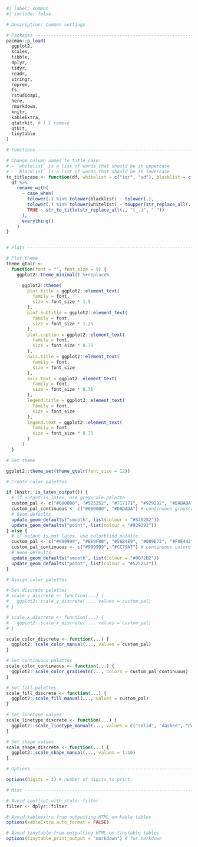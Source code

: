 ```r
#| label: common
#| include: false

# Description: Common settings

# Packages ---------------------------------------------------------------
pacman::p_load(
  ggplot2,
  scales,
  tibble,
  dplyr,
  tidyr,
  readr,
  stringr,
  reprex,
  fs,
  rstudioapi,
  here,
  rmarkdown,
  knitr,
  kableExtra,
  qtalrkit, # [ ] remove
  qtkit,
  tinytable
)

# Functions --------------------------------------------------------------

# Change column names to title case: 
# - `whitelist` is a list of words that should be in uppercase
# - `blacklist` is a list of words that should be in lowercase
to_titlecase <- function(df, whitelist = c("iqr", "sd"), blacklist = c()) {
  df %>%
    rename_with(
      ~ case_when(
        tolower(.) %in% tolower(blacklist) ~ tolower(.),
        tolower(.) %in% tolower(whitelist) ~ toupper(str_replace_all(., "[_.]", " ")),
        TRUE ~ str_to_title(str_replace_all(., "[_.]", " "))
      ),
      everything()
    )
}


# Plots ------------------------------------------------------------------

# Plot theme
theme_qtalr <-
  function(font = "", font_size = 9) {
    ggplot2::theme_minimal() %+replace%

      ggplot2::theme(
        plot.title = ggplot2::element_text(
          family = font,
          size = font_size * 1.5
        ),
        plot.subtitle = ggplot2::element_text(
          family = font,
          size = font_size * 1.25
        ),
        plot.caption = ggplot2::element_text(
          family = font,
          size = font_size * 0.75
        ),
        axis.title = ggplot2::element_text(
          family = font,
          size = font_size
        ),
        axis.text = ggplot2::element_text(
          family = font,
          size = font_size * 0.75
        ),
        legend.title = ggplot2::element_text(
          family = font,
          size = font_size
        ),
        legend.text = ggplot2::element_text(
          family = font,
          size = font_size * 0.75
        )
      )
  }

# Set theme

ggplot2::theme_set(theme_qtalr(font_size = 12))

# Create color palettes

if (knitr::is_latex_output()) {
  # if output is latex, use greyscale palette
  custom_pal <- c("#000000", "#525252", "#717171", "#929292", "#BABABA", "#DADADA") # print palette
  custom_pal_continuous <- c("#000000", "#DADADA") # continuous grayscale palette
  # Geom defaults
  update_geom_defaults("smooth", list(colour = "#525252"))
  update_geom_defaults("point", list(colour = "#929292"))
} else {
  # if output is not latex, use colorblind palette
  custom_pal <- c("#999999", "#E69F00", "#56B4E9", "#009E73", "#F0E442", "#0072B2", "#D55E00", "#CC79A7") # colorblind palette
  custom_pal_continuous <- c("#999999", "#CC79A7") # continuous colorblind palette
  # Geom defaults
  update_geom_defaults("smooth", list(colour = "#0072B2"))
  update_geom_defaults("point", list(colour = "#525252"))
}

# Assign color palettes

# Set discrete palettes
# scale_y_discrete <- function(...) {
#   ggplot2::scale_y_discrete(..., values = custom_pal)
# }

# scale_x_discrete <- function(...) {
#   ggplot2::scale_x_discrete(..., values = custom_pal)
# }

scale_color_discrete <- function(...) {
  ggplot2::scale_color_manual(..., values = custom_pal)
}

# Set continuous palettes
scale_color_continuous <- function(...) {
  ggplot2::scale_color_gradientn(..., colors = custom_pal_continuous)
}

# Set fill palettes
scale_fill_discrete <- function(...) {
  ggplot2::scale_fill_manual(..., values = custom_pal)
}

# Set linetype values
scale_linetype_discrete <- function(...) {
  ggplot2::scale_linetype_manual(..., values = c("solid", "dashed", "dotted", "dotdash", "longdash", "twodash"))
}

# Set shape values
scale_shape_discrete <- function(...) {
  ggplot2::scale_shape_manual(..., values = 1:10)
}

# Options ----------------------------------------------------------------

options(digits = 3) # number of digits to print

# Misc -------------------------------------------------------------------

# Avoid conflict with stats::filter
filter <- dplyr::filter

# Avoid kableextra from outputting HTML on kable tables
options(kableExtra.auto_format = FALSE)

# Avoid tinytable from outputting HTML on tinytable tables
options(tinytable_print_output = "markdown") # for markdown
```
